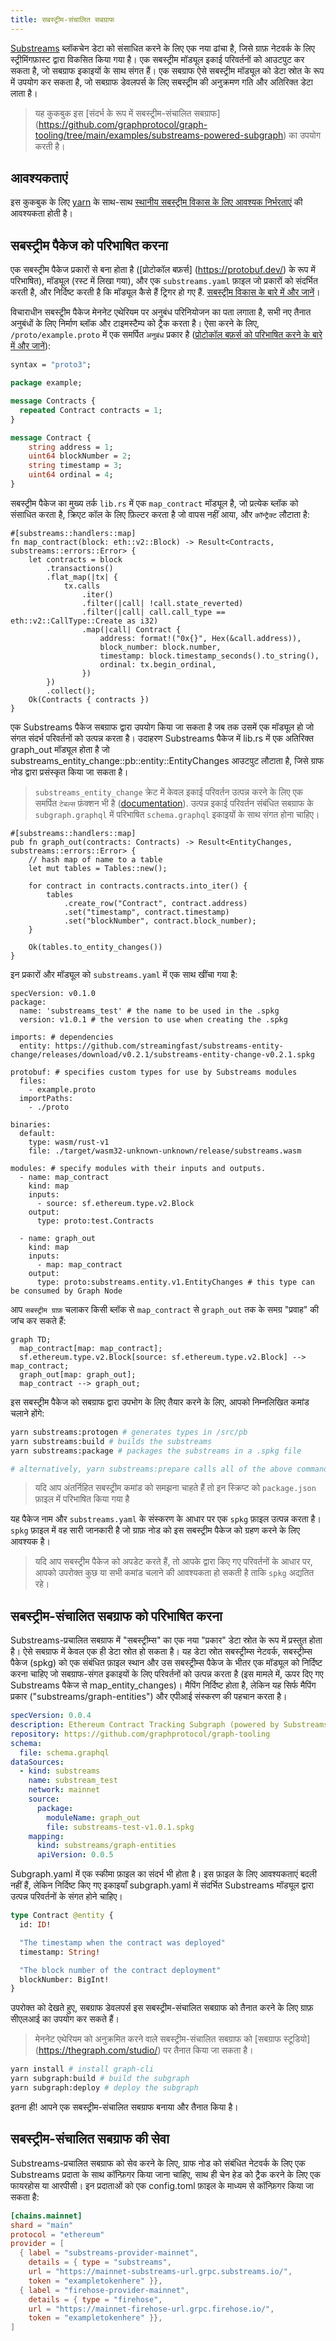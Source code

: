 ```yaml
---
title: सबस्ट्रीम-संचालित सबग्राफ
---
```


[Substreams](/सबस्ट्रीम/रीडमी) ब्लॉकचेन डेटा को संसाधित करने के लिए एक नया ढांचा है, जिसे ग्राफ़ नेटवर्क के लिए स्ट्रीमिंगफ़ास्ट द्वारा विकसित किया गया है। एक सबस्ट्रीम मॉड्यूल इकाई परिवर्तनों को आउटपुट कर सकता है, जो सबग्राफ इकाइयों के साथ संगत हैं। एक सबग्राफ ऐसे सबस्ट्रीम मॉड्यूल को डेटा स्रोत के रूप में उपयोग कर सकता है, जो सबग्राफ डेवलपर्स के लिए सबस्ट्रीम की अनुक्रमण गति और अतिरिक्त डेटा लाता है।

> यह कुकबुक इस [संदर्भ के रूप में सबस्ट्रीम-संचालित सबग्राफ] \(https://github.com/graphprotocol/graph-tooling/tree/main/examples/substreams-powered-subgraph) का उपयोग करती है।

## आवश्यकताएं

इस कुकबुक के लिए [yarn](https://yarnpkg.com/) के साथ-साथ [स्थानीय सबस्ट्रीम विकास के लिए आवश्यक निर्भरताएं](https://substreams.streamingfast.io/developers-guide/installation-requirements) की आवश्यकता होती है।

## सबस्ट्रीम पैकेज को परिभाषित करना

एक सबस्ट्रीम पैकेज प्रकारों से बना होता है ([प्रोटोकॉल बफ़र्स] \(https://protobuf.dev/) के रूप में परिभाषित), मॉड्यूल (रस्ट में लिखा गया), और एक `substreams.yaml` फ़ाइल जो प्रकारों को संदर्भित करती है, और निर्दिष्ट करती है कि मॉड्यूल कैसे हैं ट्रिगर हो गए हैं. [सबस्ट्रीम विकास के बारे में और जानें](/सबस्ट्रीम/रीडमी)।

विचाराधीन सबस्ट्रीम पैकेज मेननेट एथेरियम पर अनुबंध परिनियोजन का पता लगाता है, सभी नए तैनात अनुबंधों के लिए निर्माण ब्लॉक और टाइमस्टैम्प को ट्रैक करता है। ऐसा करने के लिए, `/proto/example.proto` में एक समर्पित `अनुबंध` प्रकार है ([प्रोटोकॉल बफ़र्स को परिभाषित करने के बारे में और जानें](https://protobuf.dev/programming-guides/proto3/#simple)):

```proto
syntax = "proto3";

package example;

message Contracts {
  repeated Contract contracts = 1;
}

message Contract {
    string address = 1;
    uint64 blockNumber = 2;
    string timestamp = 3;
    uint64 ordinal = 4;
}
```

सबस्ट्रीम पैकेज का मुख्य तर्क `lib.rs` में एक `map_contract` मॉड्यूल है, जो प्रत्येक ब्लॉक को संसाधित करता है, क्रिएट कॉल के लिए फ़िल्टर करता है जो वापस नहीं आया, और `कॉन्ट्रैक्ट` लौटाता है:

```
#[substreams::handlers::map]
fn map_contract(block: eth::v2::Block) -> Result<Contracts, substreams::errors::Error> {
    let contracts = block
        .transactions()
        .flat_map(|tx| {
            tx.calls
                .iter()
                .filter(|call| !call.state_reverted)
                .filter(|call| call.call_type == eth::v2::CallType::Create as i32)
                .map(|call| Contract {
                    address: format!("0x{}", Hex(&call.address)),
                    block_number: block.number,
                    timestamp: block.timestamp_seconds().to_string(),
                    ordinal: tx.begin_ordinal,
                })
        })
        .collect();
    Ok(Contracts { contracts })
}
```

एक Substreams पैकेज सबग्राफ द्वारा उपयोग किया जा सकता है जब तक उसमें एक मॉड्यूल हो जो संगत संदर्भ परिवर्तनों को उत्पन्न करता है। उदाहरण Substreams पैकेज में lib.rs में एक अतिरिक्त graph_out मॉड्यूल होता है जो substreams_entity_change::pb::entity::EntityChanges आउटपुट लौटाता है, जिसे ग्राफ नोड द्वारा प्रसंस्कृत किया जा सकता है।

> `substreams_entity_change` क्रेट में केवल इकाई परिवर्तन उत्पन्न करने के लिए एक समर्पित `टेबल्स` फ़ंक्शन भी है ([documentation](https://docs.rs/substreams-entity-change/1.2.2/substreams_entity_change/tables/index.html)). उत्पन्न इकाई परिवर्तन संबंधित सबग्राफ के `subgraph.graphql` में परिभाषित `schema.graphql` इकाइयों के साथ संगत होना चाहिए।

```
#[substreams::handlers::map]
pub fn graph_out(contracts: Contracts) -> Result<EntityChanges, substreams::errors::Error> {
    // hash map of name to a table
    let mut tables = Tables::new();

    for contract in contracts.contracts.into_iter() {
        tables
            .create_row("Contract", contract.address)
            .set("timestamp", contract.timestamp)
            .set("blockNumber", contract.block_number);
    }

    Ok(tables.to_entity_changes())
}
```

इन प्रकारों और मॉड्यूल को `substreams.yaml` में एक साथ खींचा गया है:

```
specVersion: v0.1.0
package:
  name: 'substreams_test' # the name to be used in the .spkg
  version: v1.0.1 # the version to use when creating the .spkg

imports: # dependencies
  entity: https://github.com/streamingfast/substreams-entity-change/releases/download/v0.2.1/substreams-entity-change-v0.2.1.spkg

protobuf: # specifies custom types for use by Substreams modules
  files:
    - example.proto
  importPaths:
    - ./proto

binaries:
  default:
    type: wasm/rust-v1
    file: ./target/wasm32-unknown-unknown/release/substreams.wasm

modules: # specify modules with their inputs and outputs.
  - name: map_contract
    kind: map
    inputs:
      - source: sf.ethereum.type.v2.Block
    output:
      type: proto:test.Contracts

  - name: graph_out
    kind: map
    inputs:
      - map: map_contract
    output:
      type: proto:substreams.entity.v1.EntityChanges # this type can be consumed by Graph Node

```

आप `सबस्ट्रीम ग्राफ़` चलाकर किसी ब्लॉक से `map_contract` से `graph_out` तक के समग्र "प्रवाह" की जांच कर सकते हैं:

```mermaid
graph TD;
  map_contract[map: map_contract];
  sf.ethereum.type.v2.Block[source: sf.ethereum.type.v2.Block] --> map_contract;
  graph_out[map: graph_out];
  map_contract --> graph_out;
```

इस सबस्ट्रीम पैकेज को सबग्राफ द्वारा उपभोग के लिए तैयार करने के लिए, आपको निम्नलिखित कमांड चलाने होंगे:

```bash
yarn substreams:protogen # generates types in /src/pb
yarn substreams:build # builds the substreams
yarn substreams:package # packages the substreams in a .spkg file

# alternatively, yarn substreams:prepare calls all of the above commands
```

> यदि आप अंतर्निहित सबस्ट्रीम कमांड को समझना चाहते हैं तो इन स्क्रिप्ट को `package.json` फ़ाइल में परिभाषित किया गया है

यह पैकेज नाम और `substreams.yaml` के संस्करण के आधार पर एक `spkg` फ़ाइल उत्पन्न करता है। `spkg` फ़ाइल में वह सारी जानकारी है जो ग्राफ़ नोड को इस सबस्ट्रीम पैकेज को ग्रहण करने के लिए आवश्यक है।

> यदि आप सबस्ट्रीम पैकेज को अपडेट करते हैं, तो आपके द्वारा किए गए परिवर्तनों के आधार पर, आपको उपरोक्त कुछ या सभी कमांड चलाने की आवश्यकता हो सकती है ताकि `spkg` अद्यतित रहे।

## सबस्ट्रीम-संचालित सबग्राफ को परिभाषित करना

Substreams-प्रचालित सबग्राफ में "सबस्ट्रीम्स" का एक नया "प्रकार" डेटा स्रोत के रूप में प्रस्तुत होता है। ऐसे सबग्राफ में केवल एक ही डेटा स्रोत हो सकता है। यह डेटा स्रोत सबस्ट्रीम्स नेटवर्क, सबस्ट्रीम्स पैकेज (spkg) को एक संबंधित फ़ाइल स्थान और उस सबस्ट्रीम्स पैकेज के भीतर एक मॉड्यूल को निर्दिष्ट करना चाहिए जो सबग्राफ-संगत इकाइयों के लिए परिवर्तनों को उत्पन्न करता है (इस मामले में, ऊपर दिए गए Substreams पैकेज से map_entity_changes)। मैपिंग निर्दिष्ट होता है, लेकिन यह सिर्फ मैपिंग प्रकार ("substreams/graph-entities") और एपीआई संस्करण की पहचान करता है।

```yaml
specVersion: 0.0.4
description: Ethereum Contract Tracking Subgraph (powered by Substreams)
repository: https://github.com/graphprotocol/graph-tooling
schema:
  file: schema.graphql
dataSources:
  - kind: substreams
    name: substream_test
    network: mainnet
    source:
      package:
        moduleName: graph_out
        file: substreams-test-v1.0.1.spkg
    mapping:
      kind: substreams/graph-entities
      apiVersion: 0.0.5
```

Subgraph.yaml में एक स्कीमा फ़ाइल का संदर्भ भी होता है। इस फ़ाइल के लिए आवश्यकताएं बदली नहीं हैं, लेकिन निर्दिष्ट किए गए इकाइयाँ subgraph.yaml में संदर्भित Substreams मॉड्यूल द्वारा उत्पन्न परिवर्तनों के संगत होने चाहिए।

```graphql
type Contract @entity {
  id: ID!

  "The timestamp when the contract was deployed"
  timestamp: String!

  "The block number of the contract deployment"
  blockNumber: BigInt!
}
```

उपरोक्त को देखते हुए, सबग्राफ डेवलपर्स इस सबस्ट्रीम-संचालित सबग्राफ को तैनात करने के लिए ग्राफ़ सीएलआई का उपयोग कर सकते हैं।

> मेननेट एथेरियम को अनुक्रमित करने वाले सबस्ट्रीम-संचालित सबग्राफ को [सबग्राफ स्टूडियो] \(https://thegraph.com/studio/) पर तैनात किया जा सकता है।

```bash
yarn install # install graph-cli
yarn subgraph:build # build the subgraph
yarn subgraph:deploy # deploy the subgraph
```

इतना ही! आपने एक सबस्ट्रीम-संचालित सबग्राफ बनाया और तैनात किया है।

## सबस्ट्रीम-संचालित सबग्राफ की सेवा

Substreams-प्रचालित सबग्राफ को सेव करने के लिए, ग्राफ नोड को संबंधित नेटवर्क के लिए एक Substreams प्रदाता के साथ कॉन्फ़िगर किया जाना चाहिए, साथ ही चेन हेड को ट्रैक करने के लिए एक फायरहोस या आरपीसी। इन प्रदाताओं को एक config.toml फ़ाइल के माध्यम से कॉन्फ़िगर किया जा सकता है:

```toml
[chains.mainnet]
shard = "main"
protocol = "ethereum"
provider = [
  { label = "substreams-provider-mainnet",
    details = { type = "substreams",
    url = "https://mainnet-substreams-url.grpc.substreams.io/",
    token = "exampletokenhere" }},
  { label = "firehose-provider-mainnet",
    details = { type = "firehose",
    url = "https://mainnet-firehose-url.grpc.firehose.io/",
    token = "exampletokenhere" }},
]
```
